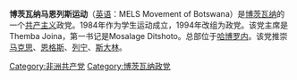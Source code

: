 {{共产党}}
{{NoteTA|G1=PP}}
'''博茨瓦纳马恩列斯运动'''（[[英语|英语]]：MELS Movement of Botswana）是[[博茨瓦纳|博茨瓦纳]]的一个[[共产主义|共产主义]]政党。1984年作为学生运动成立，1994年改组为政党。该党主席是Themba Joina，第一书记是Mosalage Ditshoto。总部位于[[哈博罗内|哈博罗内]]。该党推崇[[马克思|马克思]]、[[恩格斯|恩格斯]]、[[列宁|列宁]]、[[斯大林|斯大林]]。

[[Category:非洲共产党|Category:非洲共产党]]
[[Category:博茨瓦纳政党|Category:博茨瓦纳政党]]